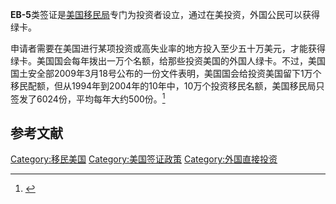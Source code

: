 {{translating|[[:en:Wikipedia|:en:Wikipedia]]||time=9/18/2018UTC10:02}}
'''EB-5'''类签证是[[美国移民局|美国移民局]]专门为投资者设立，通过在美投资，外国公民可以获得绿卡。

申请者需要在美国进行某项投资或高失业率的地方投入至少五十万美元，才能获得绿卡。美国国会每年拨出一万个名额，给那些投资美国的外国人绿卡。不过，美国国土安全部2009年3月18号公布的一份文件表明，美国国会给投资美国留下1万个移民配额，但从1994年到2004年的10年中，10万个投资移民名额，美国移民局只签发了6024份，平均每年大约500份。<ref name="">{{cite news  | url =http://www1.voanews.com/chinese/news/china/More-Wealthy-Chinese-Seeking-US-Green-Card-20091229-80266882.html  | title =中国富人偏爱美国绿卡09投资移民数翻番  | work =VOA  | date =2009-12-29  | accessdate =2009-12-29  | archive-url =https://web.archive.org/web/20091231184918/http://www1.voanews.com/chinese/news/china/More-Wealthy-Chinese-Seeking-US-Green-Card-20091229-80266882.html  | archive-date =2009-12-31  | dead-url =yes  }}</ref>

== 参考文献 ==
{{Reflist}}

{{美国签证}}
[[Category:移民美国|Category:移民美国]]
[[Category:美国签证政策|Category:美国签证政策]]
[[Category:外国直接投资|Category:外国直接投资]]